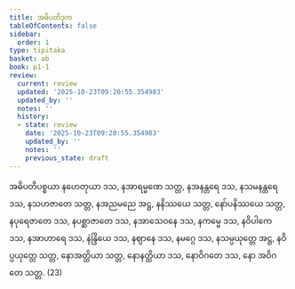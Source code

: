 ```yaml
---
title: အဓိပတိဒုက
tableOfContents: false
sidebar:
  order: 1
type: tipitaka
basket: ab
book: p1-1
review:
  current: review
  updated: '2025-10-23T09:20:55.354983'
  updated_by: ''
  notes: ''
  history:
  - state: review
    date: '2025-10-23T09:20:55.354983'
    updated_by: ''
    notes: ''
    previous_state: draft
---
```



<ReviewStatus review={frontmatter.review} showDetails={true} />

<HypothesisAnnotation frontmatter={frontmatter} />

<DynamicBreadcrumb />

<Division number="420" book="p1-1" e="ch" v="36" p="141">

<Paragraph number="1303" book="p1-1">
အဓိပတိပစ္စယာ နဟေတုယာ ဒသ, နအာရမ္မဏေ သတ္တ, နအနန္တရေ ဒသ, နသမနန္တရေ ဒသ, နသဟဇာတေ သတ္တ, နအညမညေ အဋ္ဌ, နနိဿယေ သတ္တ, နော်ပနိဿယေ သတ္တ, နပုရေဇာတေ ဒသ, နပစ္ဆာဇာတေ ဒသ, နအာသေဝနေ ဒသ, နကမ္မေ ဒသ, နဝိပါကေ ဒသ, နအာဟာရေ ဒသ, နဲန္ဒြိယေ ဒသ, နဈာနေ ဒသ, နမဂ္ဂေ ဒသ, နသမ္ပယုတ္တေ အဋ္ဌ, နဝိပ္ပယုတ္တေ သတ္တ, နောအတ္ထိယာ သတ္တ, နောနတ္ထိယာ ဒသ, နောဝိဂတေ ဒသ, နော အဝိဂတေ သတ္တ. (23)
</Paragraph>
</Division>